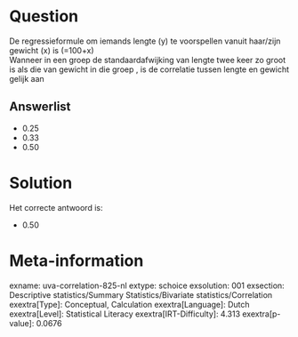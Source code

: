 Question
========

De regressieformule om iemands lengte (y) te voorspellen vanuit
haar/zijn gewicht (x) is \(\hat{y}=100+x\)\
Wanneer in een groep de standaardafwijking van lengte twee keer zo groot
is als die van gewicht in die groep , is de correlatie tussen lengte en
gewicht gelijk aan

Answerlist
----------

* 0.25
* 0.33
* 0.50

Solution
========

Het correcte antwoord is: 

* 0.50

Meta-information
================
exname: uva-correlation-825-nl
extype: schoice
exsolution: 001
exsection: Descriptive statistics/Summary Statistics/Bivariate statistics/Correlation
exextra[Type]: Conceptual, Calculation
exextra[Language]: Dutch
exextra[Level]: Statistical Literacy
exextra[IRT-Difficulty]: 4.313
exextra[p-value]: 0.0676
